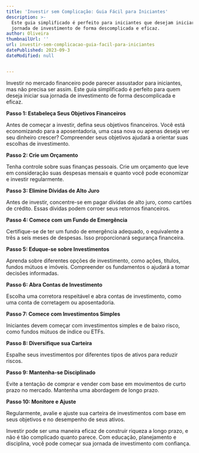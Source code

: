 ```yaml
---
title: 'Investir sem Complicação: Guia Fácil para Iniciantes'
description: >-
  Este guia simplificado é perfeito para iniciantes que desejam iniciar sua
  jornada de investimento de forma descomplicada e eficaz.
author: Oliveira
thumbnailUrl: ''
url: investir-sem-complicacao-guia-facil-para-iniciantes
datePublished: 2023-09-3
dateModified: null


---
```


Investir no mercado financeiro pode parecer assustador para iniciantes, mas não precisa ser assim. Este guia simplificado é perfeito para quem deseja iniciar sua jornada de investimento de forma descomplicada e eficaz.

**Passo 1: Estabeleça Seus Objetivos Financeiros**

Antes de começar a investir, defina seus objetivos financeiros. Você está economizando para a aposentadoria, uma casa nova ou apenas deseja ver seu dinheiro crescer? Compreender seus objetivos ajudará a orientar suas escolhas de investimento.

**Passo 2: Crie um Orçamento**

Tenha controle sobre suas finanças pessoais. Crie um orçamento que leve em consideração suas despesas mensais e quanto você pode economizar e investir regularmente.

**Passo 3: Elimine Dívidas de Alto Juro**

Antes de investir, concentre-se em pagar dívidas de alto juro, como cartões de crédito. Essas dívidas podem corroer seus retornos financeiros.

**Passo 4: Comece com um Fundo de Emergência**

Certifique-se de ter um fundo de emergência adequado, o equivalente a três a seis meses de despesas. Isso proporcionará segurança financeira.

**Passo 5: Eduque-se sobre Investimentos**

Aprenda sobre diferentes opções de investimento, como ações, títulos, fundos mútuos e imóveis. Compreender os fundamentos o ajudará a tomar decisões informadas.

**Passo 6: Abra Contas de Investimento**

Escolha uma corretora respeitável e abra contas de investimento, como uma conta de corretagem ou aposentadoria.

**Passo 7: Comece com Investimentos Simples**

Iniciantes devem começar com investimentos simples e de baixo risco, como fundos mútuos de índice ou ETFs.

**Passo 8: Diversifique sua Carteira**

Espalhe seus investimentos por diferentes tipos de ativos para reduzir riscos.

**Passo 9: Mantenha-se Disciplinado**

Evite a tentação de comprar e vender com base em movimentos de curto prazo no mercado. Mantenha uma abordagem de longo prazo.

**Passo 10: Monitore e Ajuste**

Regularmente, avalie e ajuste sua carteira de investimentos com base em seus objetivos e no desempenho de seus ativos.

Investir pode ser uma maneira eficaz de construir riqueza a longo prazo, e não é tão complicado quanto parece. Com educação, planejamento e disciplina, você pode começar sua jornada de investimento com confiança.
